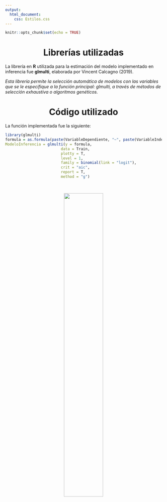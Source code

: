 ```yaml
---
output: 
  html_document:
    css: Estilos.css
---
```


```r
knitr::opts_chunk$set(echo = TRUE)
```

<center> <h1> <b> Librerías utilizadas </b> </h1> </center>

La librería en **R** utilizada para la estimación del modelo implementado en inferencia fue **glmulti**, elaborada por Vincent Calcagno (2019). 

<div class="definition_box">
<i> Esta librería permite la selección automática de modelos con las variables que se le especifique a la función principal: *glmulti*, a través de métodos de selección exhaustiva o algoritmos genéticos.</i>
</div>

<center> <h1> <b> Código utilizado </b> </h1> </center>

La función implementada fue la siguiente:

```r
library(glmulti)
formula = as.formula(paste(VariableDependiente, "~", paste(VariableIndependiente, collapse  = "+"))
ModeloInferencia = glmulti(y = formula,
                         data = Train,
                         plotty = T, 
                         level = 1, 
                         family = binomial(link = "logit"),
                         crit = "aic",
                         report = T,
                         method = "g")
```

<span style="padding-left:15px">

<center><img src="figs/runR.jfif" width="50%"></center>

<span style="padding-left:15px">